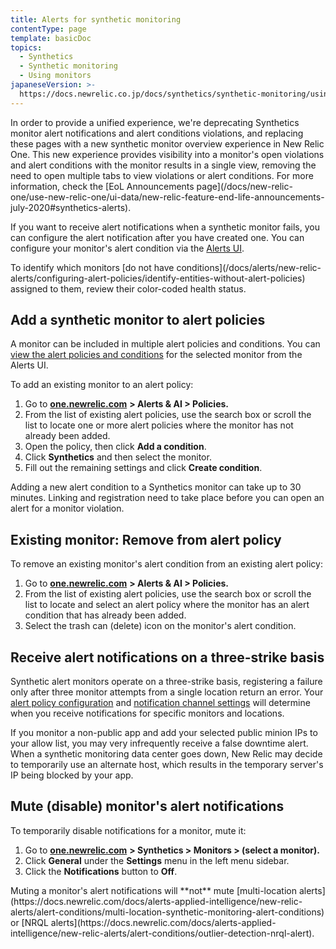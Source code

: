 ```yaml
---
title: Alerts for synthetic monitoring
contentType: page
template: basicDoc
topics:
  - Synthetics
  - Synthetic monitoring
  - Using monitors
japaneseVersion: >-
  https://docs.newrelic.co.jp/docs/synthetics/synthetic-monitoring/using-monitors/alerts-synthetic-monitoring
---
```


<Callout variant="important">
  In order to provide a unified experience, we're deprecating Synthetics monitor alert notifications and alert conditions violations, and replacing these pages with a new synthetic monitor overview experience in New Relic One. This new experience provides visibility into a monitor's open violations and alert conditions with the monitor results in a single view, removing the need to open multiple tabs to view violations or alert conditions. For more information, check the [EoL Announcements page](/docs/new-relic-one/use-new-relic-one/ui-data/new-relic-feature-end-life-announcements-july-2020#synthetics-alerts).
</Callout>

If you want to receive alert notifications when a synthetic monitor fails, you can configure the alert notification after you have created one. You can configure your monitor's alert condition via the [Alerts UI](/docs/alerts/new-relic-alerts-beta/configuring-alert-policies/alert-policy-workflow).

<Callout variant="tip">
  To identify which monitors [do not have conditions](/docs/alerts/new-relic-alerts/configuring-alert-policies/identify-entities-without-alert-policies) assigned to them, review their color-coded health status.
</Callout>

## Add a synthetic monitor to alert policies

A monitor can be included in multiple alert policies and conditions. You can [view the alert policies and conditions](/docs/synthetics/new-relic-synthetics/using-monitors/view-monitors-alert-policies-conditions) for the selected monitor from the Alerts UI.

To add an existing monitor to an alert policy:

1. Go to [**one.newrelic.com**](http://one.newrelic.com) **> Alerts & AI > Policies.**
2. From the list of existing alert policies, use the search box or scroll the list to locate one or more alert policies where the monitor has not already been added.
3. Open the policy, then click **Add a condition**.
4. Click **Synthetics** and then select the monitor.
5. Fill out the remaining settings and click **Create condition**.

<Callout variant="important">
  Adding a new alert condition to a Synthetics monitor can take up to 30 minutes. Linking and registration need to take place before you can open an alert for a monitor violation.
</Callout>

## Existing monitor: Remove from alert policy

To remove an existing monitor's alert condition from an existing alert policy:

1. Go to [**one.newrelic.com**](http://one.newrelic.com) **> Alerts & AI > Policies.**
2. From the list of existing alert policies, use the search box or scroll the list to locate and select an alert policy where the monitor has an alert condition that has already been added.
3. Select the trash can (delete) icon on the monitor's alert condition.

## Receive alert notifications on a three-strike basis

Synthetic alert monitors operate on a three-strike basis, registering a failure only after three monitor attempts from a single location return an error. Your [alert policy configuration](/docs/alerts/new-relic-alerts-beta/configuring-alert-policies/alert-policy-workflow) and [notification channel settings](/docs/alerts/new-relic-alerts-beta/managing-notification-channels/notification-channels-controlling-where-send-alerts) will determine when you receive notifications for specific monitors and locations.

If you monitor a non-public app and add your selected public minion IPs to your allow list, you may very infrequently receive a false downtime alert. When a synthetic monitoring data center goes down, New Relic may decide to temporarily use an alternate host, which results in the temporary server's IP being blocked by your app.

## Mute (disable) monitor's alert notifications

To temporarily disable notifications for a monitor, mute it:

1. Go to [**one.newrelic.com**](http://one.newrelic.com/) **> Synthetics > Monitors > (select a monitor).**
2. Click **General** under the **Settings** menu in the left menu sidebar.
3. Click the **Notifications** button to **Off**.

<Callout variant="important">
  Muting a monitor's alert notifications will **not** mute [multi-location alerts](https://docs.newrelic.com/docs/alerts-applied-intelligence/new-relic-alerts/alert-conditions/multi-location-synthetic-monitoring-alert-conditions) or [NRQL alerts](https://docs.newrelic.com/docs/alerts-applied-intelligence/new-relic-alerts/alert-conditions/outlier-detection-nrql-alert).
</Callout>
